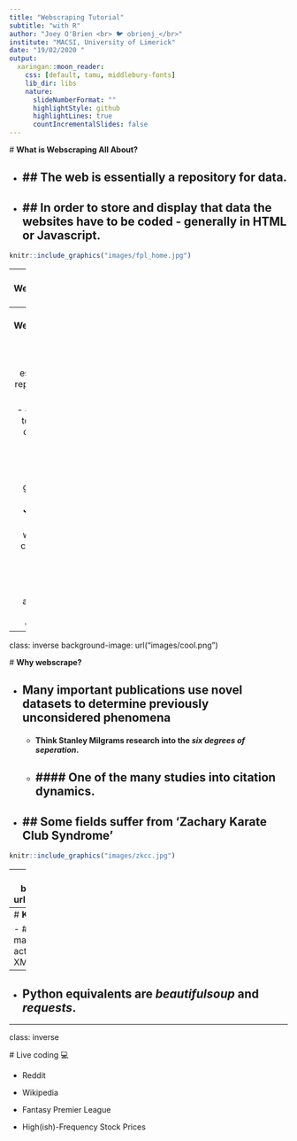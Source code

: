 ```yaml
---
title: "Webscraping Tutorial"
subtitle: "with R"
author: "Joey O'Brien <br> 🐦 obrienj_</br>"
institute: "MACSI, University of Limerick"
date: "19/02/2020 "
output:
  xaringan::moon_reader:
    css: [default, tamu, middlebury-fonts]
    lib_dir: libs
    nature:
      slideNumberFormat: ""
      highlightStyle: github
      highlightLines: true
      countIncrementalSlides: false
---
```

  # **What is Webscraping All About?**

  - ## The web is essentially a repository for data.
--

  - ## In order to store and display that data the websites have to be coded - generally in **HTML** or **Javascript**.
--

  ```r
  knitr::include_graphics("images/fpl_home.jpg")
  ```
---
  # **What is Webscraping All About?**

  - ## The web is essentially a repository for data.

  - ## In order to store and display that data the websites have to be coded - generally in **HTML** or **Javascript**.
  
  ```r
  knitr::include_graphics("images/html.jpg")
  ```
---
  # **What is Webscraping All About?**

  - ## The web is essentially a repository for data.

  - ## In order to store and display that data the websites have to be coded - generally in **HTML** or **Javascript**.

  - ## Once we become comfortable with the syntax of these languages any data on the web is obtainable!
---

class: inverse
background-image: url("images/cool.png")

  # **Why webscrape?**

  - ## Many important publications use novel datasets to determine previously unconsidered phenomena
       - #### Think Stanley Milgrams research into the _six degrees of seperation_.
       - #### One of the many studies into citation dynamics.
--
  - ## Some fields suffer from 'Zachary Karate Club Syndrome'
--
  ```r
  knitr::include_graphics("images/zkcc.jpg")
  ```
---
class: inverse
background-image: url("images/cool.png")

  # **Why webscrape?**

  - ## Many important publications use novel datasets to determine previously unconsidered phenomena
       - #### Think Stanley Milgrams research into the _six degrees of seperation_.
       - #### One of the many studies into citation dynamics.

  - ## Some fields suffer from 'Zachary Karate Club Syndrome'

  - ## Give you a chance to do _research_ on something that really interests you.

---
  # **Key Packages**
  
  - ## In R there are two main packages used to actually scrape the data XML2 and rvest.
      ```r
      knitr::include_graphics("images/rvest.png")
      ```
--
  - ## Python equivalents are _beautifulsoup_ and _requests_.

---

class: inverse
  
  # Live coding 💻
  
  * Reddit
  
  * Wikipedia
  
  * Fantasy Premier League
  
  * High(ish)-Frequency Stock Prices